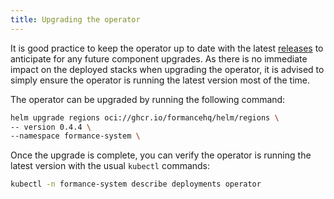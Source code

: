 ```yaml
---
title: Upgrading the operator
---
```


It is good practice to keep the operator up to date with the latest [releases](https://github.com/formancehq/stack/releases) to anticipate for any future component upgrades. As there is no immediate impact on the deployed stacks when upgrading the operator, it is advised to simply ensure the operator is running the latest version most of the time.

The operator can be upgraded by running the following command:

```bash
helm upgrade regions oci://ghcr.io/formancehq/helm/regions \
-- version 0.4.4 \
--namespace formance-system \
```

Once the upgrade is complete, you can verify the operator is running the latest version with the usual `kubectl` commands:

```bash
kubectl -n formance-system describe deployments operator
```